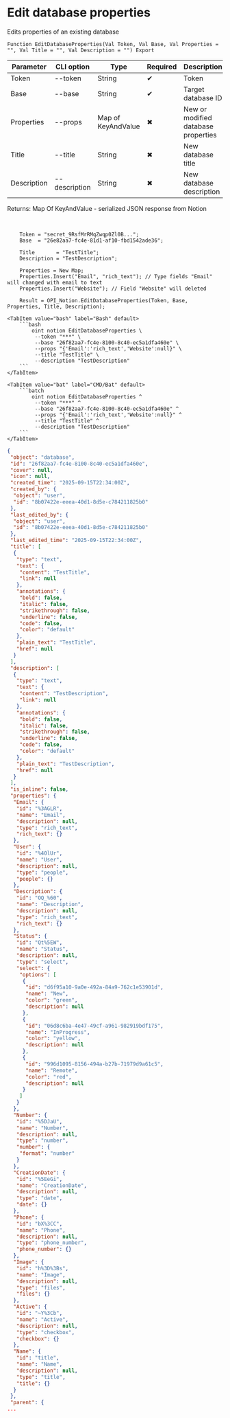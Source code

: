 ﻿---
sidebar_position: 3
description: Edit database properties and other functions to work with Notion in the Open Integration Package, a free open-source integration library for 1C:Enterprise 8, OneScript and CLI
keywords: [1C, 1С, 1С:Enterprise, 1С:Enterprise 8.3, API, Integration, Services, Exchange, OneScript, CLI, Notion]
---


# Edit database properties
 Edits properties of an existing database



`Function EditDatabaseProperties(Val Token, Val Base, Val Properties = "", Val Title = "", Val Description = "") Export`

  | Parameter | CLI option | Type | Required | Description |
  |-|-|-|-|-|
  | Token | --token | String | &#x2714; | Token |
  | Base | --base | String | &#x2714; | Target database ID |
  | Properties | --props | Map of KeyAndValue | &#x2716; | New or modified database properties |
  | Title | --title | String | &#x2716; | New database title |
  | Description | --description | String | &#x2716; | New database description |

  
  Returns:  Map Of KeyAndValue - serialized JSON response from Notion

<br/>



```bsl title="1C:Enterprise/OneScript code example"
    Token = "secret_9RsfMrRMqZwqp0Zl0B...";
    Base  = "26e82aa7-fc4e-81d1-af10-fbd1542ade36";

    Title       = "TestTitle";
    Description = "TestDescription";

    Properties = New Map;
    Properties.Insert("Email", "rich_text"); // Type fields "Email" will changed with email to text
    Properties.Insert("Website"); // Field "Website" will deleted

    Result = OPI_Notion.EditDatabaseProperties(Token, Base, Properties, Title, Description);
```
 

 <Tabs>
  
    <TabItem value="bash" label="Bash" default>
        ```bash
            oint notion EditDatabaseProperties \
             --token "***" \
             --base "26f82aa7-fc4e-8100-8c40-ec5a1dfa460e" \
             --props "{'Email':'rich_text','Website':null}" \
             --title "TestTitle" \
             --description "TestDescription"
        ```
    </TabItem>
  
    <TabItem value="bat" label="CMD/Bat" default>
        ```batch
            oint notion EditDatabaseProperties ^
             --token "***" ^
             --base "26f82aa7-fc4e-8100-8c40-ec5a1dfa460e" ^
             --props "{'Email':'rich_text','Website':null}" ^
             --title "TestTitle" ^
             --description "TestDescription"
        ```
    </TabItem>
</Tabs>


```json title="Result"
{
 "object": "database",
 "id": "26f82aa7-fc4e-8100-8c40-ec5a1dfa460e",
 "cover": null,
 "icon": null,
 "created_time": "2025-09-15T22:34:00Z",
 "created_by": {
  "object": "user",
  "id": "8b07422e-eeea-40d1-8d5e-c784211825b0"
 },
 "last_edited_by": {
  "object": "user",
  "id": "8b07422e-eeea-40d1-8d5e-c784211825b0"
 },
 "last_edited_time": "2025-09-15T22:34:00Z",
 "title": [
  {
   "type": "text",
   "text": {
    "content": "TestTitle",
    "link": null
   },
   "annotations": {
    "bold": false,
    "italic": false,
    "strikethrough": false,
    "underline": false,
    "code": false,
    "color": "default"
   },
   "plain_text": "TestTitle",
   "href": null
  }
 ],
 "description": [
  {
   "type": "text",
   "text": {
    "content": "TestDescription",
    "link": null
   },
   "annotations": {
    "bold": false,
    "italic": false,
    "strikethrough": false,
    "underline": false,
    "code": false,
    "color": "default"
   },
   "plain_text": "TestDescription",
   "href": null
  }
 ],
 "is_inline": false,
 "properties": {
  "Email": {
   "id": "%3AGLR",
   "name": "Email",
   "description": null,
   "type": "rich_text",
   "rich_text": {}
  },
  "User": {
   "id": "%40lUr",
   "name": "User",
   "description": null,
   "type": "people",
   "people": {}
  },
  "Description": {
   "id": "OQ_%60",
   "name": "Description",
   "description": null,
   "type": "rich_text",
   "rich_text": {}
  },
  "Status": {
   "id": "Qt%5EW",
   "name": "Status",
   "description": null,
   "type": "select",
   "select": {
    "options": [
     {
      "id": "d6f95a10-9a0e-492a-84a9-762c1e53901d",
      "name": "New",
      "color": "green",
      "description": null
     },
     {
      "id": "06d8c6ba-4e47-49cf-a961-982919bdf175",
      "name": "InProgress",
      "color": "yellow",
      "description": null
     },
     {
      "id": "996d1095-8156-494a-b27b-71979d9a61c5",
      "name": "Remote",
      "color": "red",
      "description": null
     }
    ]
   }
  },
  "Number": {
   "id": "%5DJaU",
   "name": "Number",
   "description": null,
   "type": "number",
   "number": {
    "format": "number"
   }
  },
  "CreationDate": {
   "id": "%5EeGi",
   "name": "CreationDate",
   "description": null,
   "type": "date",
   "date": {}
  },
  "Phone": {
   "id": "bX%3CC",
   "name": "Phone",
   "description": null,
   "type": "phone_number",
   "phone_number": {}
  },
  "Image": {
   "id": "h%3D%3Bs",
   "name": "Image",
   "description": null,
   "type": "files",
   "files": {}
  },
  "Active": {
   "id": "~Y%3Cb",
   "name": "Active",
   "description": null,
   "type": "checkbox",
   "checkbox": {}
  },
  "Name": {
   "id": "title",
   "name": "Name",
   "description": null,
   "type": "title",
   "title": {}
  }
 },
 "parent": {
...
```
